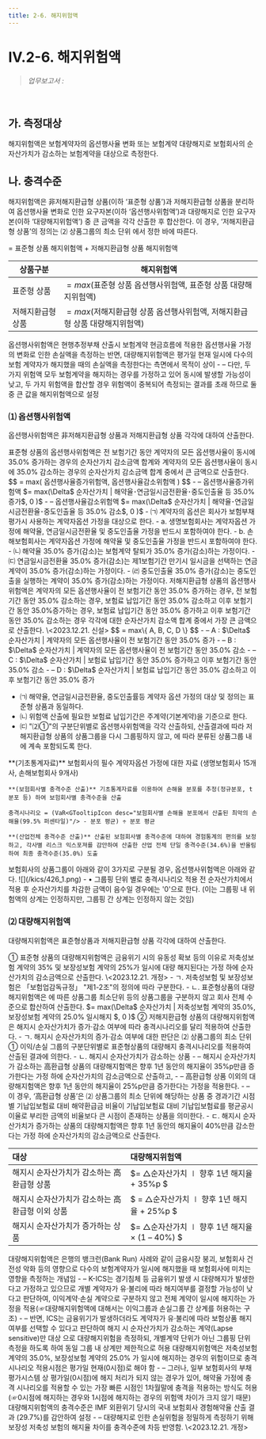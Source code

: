 ```yaml
---
title: 2-6. 해지위험액
---
```

# IV.2-6. 해지위험액

> _업무보고서 :_ <OverlayDemo id ="AI724"/>
<br/>

## 가. 측정대상 
해지위험액은 보험계약자의 옵션행사율 변화 또는 보험계약 대량해지로 보험회사의 순자산가치가 감소하는 보험계약을 대상으로 측정한다.

## 나. 충격수준 
해지위험액은 非저해지환급형 상품(이하 ‘표준형 상품’)과 저해지환급형 상품을 분리하여 옵션행사율 변화로 인한 요구자본(이하 ‘옵션행사위험액’)과 대량해지로 인한 요구자본(이하 ‘대량해지위험액’) 
중 큰 금액을 각각 산출한 후 합산한다. 이 경우, ‘저해지환급형 상품’의 정의는 <OverlayDemo id="421_마" /> ⑵ 상품그룹의 최소 단위 <GTooltip label="②저해지환급형 상품" desc="저해지환급형 상품이란 동일한 보장내용을 담고 있는 非저해지환급형 상품 대비 일정기간내 해지시 해약환급금이 없거나 현저히 낮은 상품을 의미한다."/>에서 정한 바에 따른다. 

<GMath title="해지위험액">
 = 표준형 상품 해지위험액 + 저해지환급형 상품 해지위험액

|상품구분|해지위험액|
|--|--|
|표준형 상품 | $= max($표준형 상품 옵션행사위험액, 표준형 상품 대량해지위험액$)$|
|저해지환급형 상품| $= max($저해지환급형 상품 옵션행사위험액, 저해지환급형 상품 대량해지위험액$)$|
</GMath>

<Accordion  activeIndex={[]}>
<AccordionTab header="옵션행사위험액과 대량해지위험액 중 큰 값으로 설정하는 이유">
    옵션행사위험액은 현행추정부채 산출시 보험계약 현금흐름에 적용한 옵션행사율 가정의 변화로 인한 손실액을 측정하는 반면, 대량해지위험액은 평가일 현재 일시에 다수의 보험 계약자가 해지했을 때의 손실액을 측정한다는 측면에서 목적이 상이
      - – 다만, 두 가지 위험액 모두 보험계약을 해지하는 경우를 가정하고 있어 동시에 발생할 가능성이 낮고, 두 가지 위험액을 합산할 경우 위험액이 중복되어 측정되는 결과를 초래 하므로 둘 중 큰 값을 해지위험액으로 설정
</AccordionTab>
</Accordion>

### ⑴ 옵션행사위험액

옵션행사위험액은 非저해지환급형 상품과 저해지환급형 상품 각각에 대하여 산출한다.

<TabView>
<TabPanel header="① 표준형 상품 ">
표준형 상품의 옵션행사위험액은 전 보험기간 동안 계약자의 모든 옵션행사율이 동시에 35.0% 증가하는 경우의 순자산가치 감소금액 합계와 계약자의 모든 옵션행사율이 동시에 35.0% 감소하는 경우의 순자산가치 감소금액 합계 중에서 큰 금액으로 산출한다.
<GMath title="표준형 상품의 옵션행사위험액">
 $$
 = max( 옵션행사율증가위험액, 옵션행사율감소위험액 )
 $$
</GMath>
<GCmt>
- – 옵션행사율증가위험액 $= max(\Delta$ 순자산가치 | 해약율･연금일시금전환율･중도인출율 등 35.0% 증가$, 0 )$
- – 옵션행사율감소위험액 $= max(\Delta$ 순자산가치 | 해약율･연금일시금전환율･중도인출율 등 35.0% 감소$, 0 )$
</GCmt>
- ㈀ 계약자의 옵션은 회사가 보험부채 평가시 사용하는 계약자옵션 가정을 대상으로 한다.
    - a. 생명보험회사는 계약자옵션 가정에 해약율, 연금일시금전환율 및 중도인출율 가정을 반드시 포함하여야 한다.
    - b. 손해보험회사는 계약자옵션 가정에 해약율 및 중도인출율 가정을 반드시 포함하여야 한다.
- ㈁ 해약율 35.0% 증가(감소)는 보험계약 탈퇴가 35.0% 증가(감소)하는 가정이다.
- ㈂ 연금일시금전환율 35.0% 증가(감소)는 제1보험기간 만기시 일시금을 선택하는 연금계약이 35.0% 증가(감소)하는 가정이다.
- ㈃ 중도인출율 35.0% 증가(감소)는 중도인출을 실행하는 계약이 35.0% 증가(감소)하는 가정이다.

</TabPanel>
<TabPanel header="② 저해지환급형 상품 ">
저해지환급형 상품의 옵션행사위험액은 계약자의 모든 옵션행사율이 전 보험기간 동안 35.0% 증가하는 경우, 전 보험기간 동안 35.0% 감소하는 경우, 보험료 납입기간 동안 35.0% 감소하고 이후 보험기간 동안 35.0%증가하는 경우, 보험료 납입기간 동안 35.0% 증가하고 이후 보험기간 동안 35.0% 감소하는 경우 각각에 대한 순자산가치 감소액 합계 중에서 가장 큰 금액으로 산출한다. \<2023.12.21. 신설>
<GMath title ="저해지환급형 상품의 옵션행사위험액">
$$ 
= max\{ A, B, C, D \}
$$
</GMath>
<GCmt>
- – A : $\Delta$ 순자산가치 | 계약자의 모든 옵션행사율이 전 보험기간 동안 35.0% 증가
- – B : $\Delta$ 순자산가치 | 계약자의 모든 옵션행사율이 전 보험기간 동안 35.0% 감소
- – C : $\Delta$ 순자산가치 | 보험료 납입기간 동안 35.0% 증가하고 이후 보험기간 동안 35.0% 감소
- – D : $\Delta$ 순자산가치 | 보험료 납입기간 동안 35.0% 감소하고 이후 보험기간 동안 35.0% 증가
</GCmt>

- ㈀ 해약율, 연금일시금전환율, 중도인출률등 계약자 옵션 가정의 대상 및 정의는 표준형 상품과 동일하다.
- ㈁ 위험액 산출에 필요한 보험료 납입기간은 주계약(기본계약)을 기준으로 한다.
- ㈂ <OverlayDemo id ="421_마"/>"⑵①"의 구분단위별로 옵션행사위험액을 각각 산출하되, 산출결과에 따라 저해지환급형 상품의 상품그룹을 다시 그룹핑하지 않고, <OverlayDemo id ="421_마"/>에 따라 분류된 상품그룹 내에 계속 포함되도록 한다.

</TabPanel>
</TabView>

<Accordion  activeIndex={[]}>
<AccordionTab header="옵션행사위험액의 충격수준 도출 근거">
    **(기초통계자료)** 보험회사의 필수 계약자옵션 가정<GTooltipIcon desc="생명보험회사(해약율, 연금일시금전환율, 중도인출율), 손해보험회사(해약율, 중도인출율)"/>에 대한 자료<GTooltipIcon desc="통계기간 미달, 기초통계 불안정 등 통계적 신뢰성이 부족한 보험회사의 통계는 분석에서 제외"/> (생명보험회사 15개사, 손해보험회사 9개사)
 
    **(보험회사별 충격수준 산출)** 기초통계자료를 이용하여 손해율 분포를 추정(정규분포, t분포 등) 하여 보험회사별 충격수준을 산출

    충격시나리오 = (VaR<GTooltipIcon desc="보험회사별 손해율 분포에서 산출된 최악의 손해율(99.5% 퍼센타일)"/> - 분포 평균) ÷ 분포 평균

    **(산업전체 충격수준 산출)** 산출된 보험회사별 충격수준에 대하여 경험통계의 편의를 보정하고, 각사별 리스크 익스포져를 감안하여 산출한 산업 전체 단일 충격수준(34.6%)을 반올림하여 최종 충격수준(35.0%) 도출

</AccordionTab>
<AccordionTab header="옵션행사위험액 산출 예시">
    보험회사의 상품그룹이 아래와 같이 3가지로 구분될 경우, 옵션행사위험액은 아래와 같다.
    ![](/kics/426_1.png)
    <GCmt severity="aa">
      - • 그룹핑 단위 별로 충격시나리오 적용 전 순자산가치에서 적용 후 순자산가치를 차감한 금액이 음수일 경우에는 '0'으로 한다. (이는 그룹핑 내 위험액의 상계는 인정하지만, 그룹핑 간 상계는 인정하지 않는 것임)
    </GCmt>
</AccordionTab>
</Accordion>

### ⑵ 대량해지위험액

대량해지위험액은 표준형상품과 저해지환급형 상품 각각에 대하여 산출한다.

<TabView>
<TabPanel header="① 표준형 상품">
① 표준형 상품의 대량해지위험액은 금융위기 시의 유동성 확보 등의 이유로 저축성보험 계약의 35% 및 보장성보험 계약의 25%가 일시에 대량 해지된다는 가정 하에 순자산가치의 감소금액으로 산출한다. \<2023.12.21. 개정>
- ㄱ. 저축성보험 및 보장성보험은 「보험업감독규정」 "제1-2조"의 정의에 따라 구분한다.
- ㄴ. 표준형상품의 대량해지위험액은 <OverlayDemo id="421_마" />에 따른 상품그룹 최소단위 등의 상품그룹을 구분하지 않고 회사 전체 수준으로 합산하여 산출한다.

<GMath title="표준형 상품의 대량해지위험액">
 $= max(\Delta$ 순자산가치 | 저축성보험 계약의 35.0%, 보장성보험 계약의 25.0% 일시해지 $, 0 )$
</GMath>
</TabPanel>
<TabPanel header="② 저해지환급형 상품 ">
② 저해지환급형 상품의 대량해지위험액은 해지시 순자산가치가 증가·감소 여부에 따라 충격시나리오를 달리 적용하여 산출한다.
- ㄱ. 해지시 순자산가치의 증가·감소 여부에 대한 판단은  <OverlayDemo id="421_마" />⑵ 상품그룹의 최소 단위 ① 이익/손실 그룹의 구분단위별로 표준형상품의 대량해지 충격시나리오를 적용하여 산출된 결과에 의한다.
- ㄴ. 해지시 순자산가치가 감소하는 상품 
    - – 해지시 순자산가치가 감소하는 高환급형 상품의 대량해지험액은 향후 1년 동안의 해지율이 35%p만큼 증가한다는 가정 하에 순자산가치의 감소금액으로 산출하고, 
    - – 高환급형 상품 이외의 대량해지험액은 향후 1년 동안의 해지율이 25%p만큼 증가한다는 가정을 적용한다. 
    - – 이 경우, ‘高환급형 상품’은 <OverlayDemo id="421_마" />⑵ 상품그룹의 최소 단위에 해당하는 상품 중 경과기간 시점별 기납입보험료 대비 해약환급금 비율이 기납입보험료 대비 기납입보험료를 평균공시이율로 부리한 금액의 비율보다 큰 시점이 존재하는 상품을 의미한다.
- ㄷ. 해지시 순자산가치가 증가하는 상품의 대량해지험액은 향후 1년 동안의 해지율이 40%만큼 감소한다는 가정 하에 순자산가치의 감소금액으로 산출한다.

<GMath title="저해지환급형 상품의 대량해지위험액">

|대상|대량해지위험액|
|:--|:--|
|해지시 순자산가치가 감소하는 高환급형 상품|  $= △순자산가치 ∣ 향후 1년 해지율 + 35\%p $|
|해지시 순자산가치가 감소하는 高환급형 이외 상품| $ = △순자산가치 ∣ 향후 1년 해지율 + 25\%p $|
|해지시 순자산가치가 증가하는 상품| $= △순자산가치 ∣ 향후 1년 해지율 × (1 – 40\%) $|

</GMath>
</TabPanel>
</TabView>


<Accordion  activeIndex={[]}>
<AccordionTab header="대량해지위험액에 대해 저축성보험 계약의 35.0%, 보장성보험 계약의 25.0%가 일시에 해지한다고 가정하는 이유">
    대량해지위험액은 은행의 뱅크런(Bank Run) 사례와 같이 금융시장 붕괴, 보험회사 건전성 악화 등의 영향으로 다수의 보험계약자가 일시에 해지했을 때 보험회사에 미치는 영향을 측정하는 개념임
      - – K-ICS는 경기침체 등 금융위기 발생 시 대량해지가 발생한다고 가정하고 있으므로 개별 계약자가 유·불리에 따라 해지여부를 결정할 가능성이 낮다고 판단하여, 이익계약·손실 계약으로 구분하지 않고 전체 계약이 일시에 해지하는 가정을 적용<GTooltipIcon desc="SolvencyII도 K-ICS와 동일하게 보유계약 전체가 일시에 해지한다고 가정"/>(☞대량해지위험액에 대해서는 이익그룹과 손실그룹 간 상계를 허용하는 구조)
      - – 반면, ICS는 금융위기가 발생하더라도 계약자가 유·불리에 따라 보험상품 해지 여부를 선택할 수 있다고 판단하여 해지 시 순자산가치가 감소하는 계약(Lapse sensitive)만 대상 으로 대량해지위험을 측정하되, 개별계약 단위가 아닌 그룹핑 단위 측정을 하도록 하여 동일 그룹 내 상계만 제한적으로 허용
</AccordionTab>
<AccordionTab header="대량해지위험액의 충격 시나리오 적용시점">
    대량해지위험액은 저축성보험 계약의 35.0%, 보장성보험 계약의 25.0% 가 일시에 해지하는 경우의 위험이므로 충격 시나리오 적용시점은 평가일 현재(0시점)로 해야 함
      - – 그러나, 일부 보험회사의 부채평가시스템 상 평가일(0시점)에 해지 처리가 되지 않는 경우가 있어, 해약율 가정에 충격 시나리오를 적용할 수 있는 가장 빠른 시점인 1차월말에 충격을 적용하는 방식도 허용(☞0시점에 해지하는 경우와 1시점에 해지하는 경우의 위험액 차이가 크지 않기 때문)
</AccordionTab>
<AccordionTab header="대량해지위험액의 충격수준 도출 근거">
    대량해지위험액의 충격수준은 IMF 외환위기 당시의 국내 보험회사 경험해약율 산출 결과 (29.7%)를 감안하여 설정
      - – 대량해지로 인한 손실위험을 정밀하게 측정하기 위해 보장성 저축성 보험의 해지율 차이를 충격수준에 차등 반영함. \<2023.12.21. 개정>
</AccordionTab>
</Accordion>
